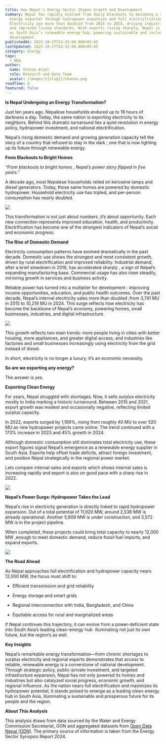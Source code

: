 ```yaml
---
title: How Nepal’s Energy Sector Shapes Growth and Development
summary: Nepal has rapidly evolved from daily blackouts to becoming a clean
  energy exporter through hydropower expansion and full electrification.
  Electricity use more than doubled from 2015 to 2024, driving industrial growth
  and improved living standards. With exports rising sharply, Nepal is emerging
  as South Asia’s renewable energy hub, powering sustainable and inclusive
  development.
publishedAt: 2025-10-27T14:32:00.000+05:45
lastUpdated: 2025-10-27T14:32:00.000+05:45
category: Energy
tags:
  - NEA
author:
  name: Shanna Aryal
  role: Research and Data Team
  avatar: /images/{{slug}}/shanna.png
readTime: 6
featured: false
---
```


**Is Nepal Undergoing an Energy Transformation?**




Just ten years ago, Nepalese households endured up to 18 hours of darkness a day. Today, the same nation is exporting electricity to its neighbors. Behind this dramatic turnaround lies a quiet revolution in energy policy, hydropower investment, and national electrification.

Nepal’s rising domestic demand and growing generation capacity tell the story of a country that refused to stay in the dark ; one that is now lighting up its future through renewable energy.

**From Blackouts to Bright Homes**

*“From blackouts to bright homes , Nepal’s power story flipped in five years.”*

A decade ago, most Nepalese households relied on kerosene lamps and diesel generators. Today, those same homes are powered by domestic hydropower. Household electricity use has tripled, and per-person consumption has nearly doubled.

![](/images/{{slug}}/picture1.png)




This transformation is not just about numbers ,it’s about opportunity. Each new connection represents improved education, health, and productivity. Electrification has become one of the strongest indicators of Nepal’s social and economic progress.

**The Rise of Domestic Demand**

Electricity consumption patterns have evolved dramatically in the past decade. Domestic use shows the strongest and most consistent growth, driven by rural electrification and improved reliability. Industrial demand, after a brief slowdown in 2016, has accelerated sharply , a sign of Nepal’s expanding manufacturing base. Commercial usage has also risen steadily, mirroring growth in services and business activity.

Reliable power has turned into a multiplier for development : improving income opportunities, education, and public health outcomes. Over the past decade, Nepal’s internal electricity sales more than doubled ;from 3,741 MU in 2015 to 10,219 MU in 2024. This surge reflects how electricity has become the backbone of Nepal’s economy, powering homes, small businesses, industries, and digital infrastructure.






![](/images/{{slug}}/picture2.png)




This growth reflects two main trends: more people living in cities with better housing, more appliances, and greater digital access, and industries like factories and small businesses increasingly using electricity from the grid instead of diesel.



In short, electricity is no longer a luxury; it’s an economic necessity.

**So are we exporting any energy?**

The answer is yes.

**Exporting Clean Energy**

For years, Nepal struggled with shortages. Now, it sells surplus electricity mostly to India marking a historic turnaround. Between 2015 and 2021, export growth was modest and occasionally negative, reflecting limited surplus capacity.

In 2022, exports surged by 1,199%, rising from roughly 40 MU to over 520 MU as new hydropower projects came online. The trend continued with a 173% increase in 2023 and 45% growth in 2024.

Although domestic consumption still dominates total electricity use, these export figures signal Nepal’s emergence as a renewable energy supplier in South Asia. Exports help offset trade deficits, attract foreign investment, and position Nepal strategically in the regional power market.

Lets compare internal sales and exports which shows internal sales is increasing rapidly and export is also on good pace with a sharp rise in 2022.

![](/images/{{slug}}/picture3.png)




**Nepal’s Power Surge: Hydropower Takes the Lead**

Nepal’s rise in electricity generation is directly linked to rapid hydropower expansion. Out of a total potential of 11,920 MW, around 2,538 MW is already operational. Another 5,809 MW is under construction, and 3,572 MW is in the project pipeline.

When completed, these projects could bring total capacity to nearly 12,000 MW ,enough to meet domestic demand, reduce fossil fuel imports, and expand exports.

![](/images/{{slug}}/picture4.png)




**The Road Ahead**

As Nepal approaches full electrification and hydropower capacity nears 12,000 MW, the focus must shift to:

* Efficient transmission and grid reliability


* Energy storage and smart grids


* Regional interconnection with India, Bangladesh, and China


* Equitable access for rural and marginalized areas



If Nepal continues this trajectory, it can evolve from a power-deficient state into South Asia’s leading clean-energy hub  illuminating not just its own future, but the region’s as well.

**Key Insights**

Nepal’s remarkable energy transformation—from chronic shortages to surplus electricity and regional exports demonstrates that access to reliable, renewable energy is a cornerstone of national development. Through strategic policy, public-private investment, and targeted infrastructure expansion, Nepal has not only powered its homes and industries but also catalyzed social progress, economic growth, and regional influence. As the nation nears full electrification and maximizes its hydropower potential, it stands poised to emerge as a leading clean-energy hub in South Asia, illuminating a sustainable and prosperous future for its people and the region.

**About This Analysis**

This analysis draws from data sourced by the Water and Energy Commission Secretariat, GON and aggregated datasets from [Open Data Nepal (ODN)](https://opendatanepal.com/). The primary source of information is taken from the Energy Sector Synopsis Report 2024.
